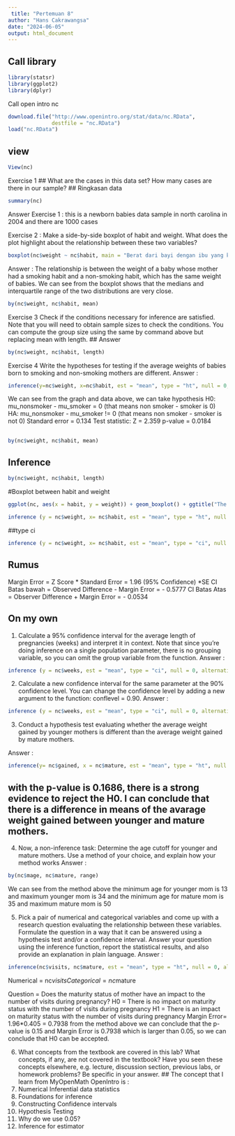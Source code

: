 ---
 title: "Pertemuan 8"
author: "Hans Cakrawangsa"
date: "2024-06-05"
output: html_document
---

## Call library
```{r}
library(statsr)
library(ggplot2)
library(dplyr)
```
Call open intro nc
```{r}
download.file("http://www.openintro.org/stat/data/nc.RData",
              destfile = "nc.RData")
load("nc.RData")
```
## view
```{r}
View(nc)
```
Exercise 1 
## What are the cases in this data set? How many cases are there in our sample?
## Ringkasan data 
```{r}
summary(nc)
```
Answer Exercise 1 : this is a newborn babies data sample in north carolina in 2004 and there are 1000 cases

Exercise 2 : Make a side-by-side boxplot of habit and weight. What does the plot highlight about
the relationship between these two variables?
```{r}
boxplot(nc$weight ~ nc$habit, main = "Berat dari bayi dengan ibu yang kecanduan rokok", xlab = "Berat bayi", ylab = "Ibu dengan kebiasaan rokok", horizontal = TRUE)
```
Answer : The relationship is between the weight of a baby whose mother had a smoking habit and a non-smoking habit, which has the same weight of babies. We can see from the boxplot shows that the medians and interquartile range of the two distributions are very close.
```{r}
by(nc$weight, nc$habit, mean)
```
Exercise 3 
Check if the conditions necessary for inference are satisfied. Note that you will need to
obtain sample sizes to check the conditions. You can compute the group size using the same by command above but replacing mean with length.
## Answer 
```{r}
by(nc$weight, nc$habit, length)
```
Exercise 4 
Write the hypotheses for testing if the average weights of babies born to smoking and
non-smoking mothers are different.
Answer : 
```{r}
inference(y=nc$weight, x=nc$habit, est = "mean", type = "ht", null = 0, alternative = "twoside", method = "theoretical")
```
We can see from the graph and data above, we can take hypothesis 
H0: mu_nonsmoker - mu_smoker = 0 (that means non smoker - smoker is 0)
HA: mu_nonsmoker - mu_smoker != 0 (that means non smoker - smoker is not 0)
Standard error = 0.134 
Test statistic: Z =  2.359 
p-value =  0.0184 


## 
```{r}
by(nc$weight, nc$habit, mean)
```
## Inference
```{r}
by(nc$weight, nc$habit, length)
```
#Boxplot between habit and weight
```{r}
ggplot(nc, aes(x = habit, y = weight)) + geom_boxplot() + ggtitle("The relation between habit and weight")

```

```{r}
inference (y = nc$weight, x= nc$habit, est = "mean", type = "ht", null = 0, alternative = "twoside", method = "theoretical")
```
##type ci 
```{r}
inference (y = nc$weight, x= nc$habit, est = "mean", type = "ci", null = 0, alternative = "twoside", method = "theoretical", order = c("smoker", "nonsmoker")) 
```

## Rumus 
Margin Error = Z Score * Standard Error = 1.96 (95% Confidence) *SE
CI Batas bawah = Observed Difference - Margin Error = - 0.5777
CI Batas Atas = Observer Difference + Margin Error =  - 0.0534

## On my own
1. Calculate a 95% confidence interval for the average length of pregnancies (weeks) and interpret it in
context. Note that since you’re doing inference on a single population parameter, there is no grouping
variable, so you can omit the group variable from the function.
Answer  :
```{r}
inference (y = nc$weeks, est = "mean", type = "ci", null = 0, alternative = "twoside", method = "theoretical")
```
2. Calculate a new confidence interval for the same parameter at the 90% confidence level. You can change
the confidence level by adding a new argument to the function: conflevel = 0.90.
Answer : 
```{r}
inference (y = nc$weeks, est = "mean", type = "ci", null = 0, alternative = "twoside", method = "theoretical", conflevel = 0.90)
```

3. Conduct a hypothesis test evaluating whether the average weight gained by younger mothers is different
than the average weight gained by mature mothers.

Answer : 
```{r}
inference(y= nc$gained, x = nc$mature, est = "mean", type = "ht", null = 0, alternative = "twoside", method = "theoretical")
```
## with the p-value is 0.1686, there is a strong evidence to reject the H0. I can conclude that there is a difference in means of the avarage weight gained between younger and mature mothers. 

4. Now, a non-inference task: Determine the age cutoff for younger and mature mothers. Use a method of
your choice, and explain how your method works
Answer : 
```{r}
by(nc$mage, nc$mature, range)
```
We can see from the method above the minimum age for younger mom is 13 and maximum younger mom is 34 and the minimum age for mature mom is 35 and maximum mature mom is 50

5. Pick a pair of numerical and categorical variables and come up with a research question evaluating the
relationship between these variables. Formulate the question in a way that it can be answered using a
hypothesis test and/or a confidence interval. Answer your question using the inference function, report the
statistical results, and also provide an explanation in plain language.
Answer : 
```{r}
inference(nc$visits, nc$mature, est = "mean", type = "ht", null = 0, alternative = "twosided", method = "theoretical")
```
Numerical = nc$visits
Categorical = nc$mature

Question = Does the maturity status of mother have an impact to the number of visits during pregnancy? 
H0 = There is no impact on maturity status with the number of visits during pregnancy
H1 = There is an impact on maturity status with the number of visits during pregnancy
Margin Error= 1.96*0.405 = 0.7938
from the method above we can conclude that the p-value is 0.15 and Margin Error is 0.7938 which is larger than 0.05, so we can conclude that H0 can be accepted. 

6. What concepts from the textbook are covered in this lab? What concepts, if any, are not covered in the
textbook? Have you seen these concepts elsewhere, e.g. lecture, discussion section, previous labs, or
homework problems? Be specific in your answer.
## The concept that I learn from MyOpenMath OpenIntro is :  
1. Numerical Inferential data statistics
2. Foundations for inference
3. Constructing Confidence intervals
4. Hypothesis Testing 
5. Why do we use 0.05?
6. Inference for estimator

